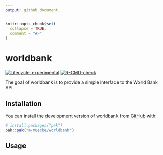 ```yaml
---
output: github_document
---
```


<!-- README.md is generated from README.Rmd. Please edit that file -->

```r
knitr::opts_chunk$set(
  collapse = TRUE,
  comment = "#>"
)
```

# worldbank

<!-- badges: start -->
[![Lifecycle: experimental](https://img.shields.io/badge/lifecycle-experimental-orange.svg)](https://lifecycle.r-lib.org/articles/stages.html#experimental)
[![R-CMD-check](https://github.com/m-muecke/worldbank/actions/workflows/R-CMD-check.yaml/badge.svg)](https://github.com/m-muecke/worldbank/actions/workflows/R-CMD-check.yaml)
<!-- badges: end -->

The goal of worldbank is to provide a simple interface to the World Bank API.

## Installation
You can install the development version of worldbank from [GitHub](https://github.com/) with:

```r
# install.packages("pak")
pak::pak("m-muecke/worldbank")
```

## Usage

```r
```
